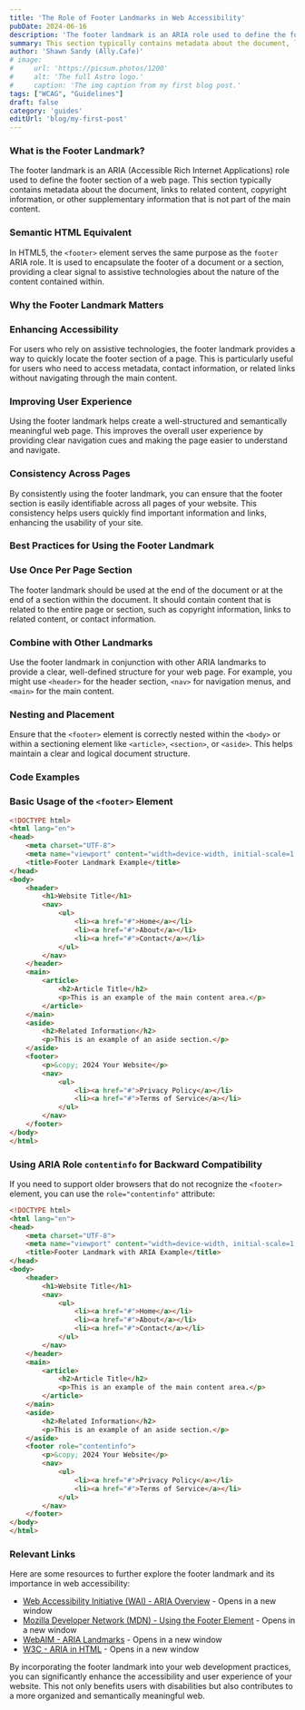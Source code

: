 ```yaml
---
title: 'The Role of Footer Landmarks in Web Accessibility'
pubDate: 2024-06-16
description: 'The footer landmark is an ARIA role used to define the footer section of a web page'
summary: This section typically contains metadata about the document, links to related content, copyright information, or other supplementary information.
author: 'Shawn Sandy (Ally.Cafe)'
# image:
#     url: 'https://picsum.photos/1200'
#     alt: 'The full Astro logo.'
#     caption: 'The img caption from my first blog post.'
tags: ["WCAG", "Guidelines"]
draft: false
category: 'guides'
editUrl: 'blog/my-first-post'
---
```



### What is the Footer Landmark?

The footer landmark is an ARIA (Accessible Rich Internet Applications) role used to define the footer section of a web page. This section typically contains metadata about the document, links to related content, copyright information, or other supplementary information that is not part of the main content.

### Semantic HTML Equivalent

In HTML5, the `<footer>` element serves the same purpose as the `footer` ARIA role. It is used to encapsulate the footer of a document or a section, providing a clear signal to assistive technologies about the nature of the content contained within.

### Why the Footer Landmark Matters

### Enhancing Accessibility

For users who rely on assistive technologies, the footer landmark provides a way to quickly locate the footer section of a page. This is particularly useful for users who need to access metadata, contact information, or related links without navigating through the main content.

### Improving User Experience

Using the footer landmark helps create a well-structured and semantically meaningful web page. This improves the overall user experience by providing clear navigation cues and making the page easier to understand and navigate.

### Consistency Across Pages

By consistently using the footer landmark, you can ensure that the footer section is easily identifiable across all pages of your website. This consistency helps users quickly find important information and links, enhancing the usability of your site.

### Best Practices for Using the Footer Landmark

### Use Once Per Page Section

The footer landmark should be used at the end of the document or at the end of a section within the document. It should contain content that is related to the entire page or section, such as copyright information, links to related content, or contact information.

### Combine with Other Landmarks

Use the footer landmark in conjunction with other ARIA landmarks to provide a clear, well-defined structure for your web page. For example, you might use `<header>` for the header section, `<nav>` for navigation menus, and `<main>` for the main content.

### Nesting and Placement

Ensure that the `<footer>` element is correctly nested within the `<body>` or within a sectioning element like `<article>`, `<section>`, or `<aside>`. This helps maintain a clear and logical document structure.

### Code Examples

### Basic Usage of the `<footer>` Element

```html
<!DOCTYPE html>
<html lang="en">
<head>
    <meta charset="UTF-8">
    <meta name="viewport" content="width=device-width, initial-scale=1.0">
    <title>Footer Landmark Example</title>
</head>
<body>
    <header>
        <h1>Website Title</h1>
        <nav>
            <ul>
                <li><a href="#">Home</a></li>
                <li><a href="#">About</a></li>
                <li><a href="#">Contact</a></li>
            </ul>
        </nav>
    </header>
    <main>
        <article>
            <h2>Article Title</h2>
            <p>This is an example of the main content area.</p>
        </article>
    </main>
    <aside>
        <h2>Related Information</h2>
        <p>This is an example of an aside section.</p>
    </aside>
    <footer>
        <p>&copy; 2024 Your Website</p>
        <nav>
            <ul>
                <li><a href="#">Privacy Policy</a></li>
                <li><a href="#">Terms of Service</a></li>
            </ul>
        </nav>
    </footer>
</body>
</html>
```

### Using ARIA Role `contentinfo` for Backward Compatibility

If you need to support older browsers that do not recognize the `<footer>` element, you can use the `role="contentinfo"` attribute:

```html
<!DOCTYPE html>
<html lang="en">
<head>
    <meta charset="UTF-8">
    <meta name="viewport" content="width=device-width, initial-scale=1.0">
    <title>Footer Landmark with ARIA Example</title>
</head>
<body>
    <header>
        <h1>Website Title</h1>
        <nav>
            <ul>
                <li><a href="#">Home</a></li>
                <li><a href="#">About</a></li>
                <li><a href="#">Contact</a></li>
            </ul>
        </nav>
    </header>
    <main>
        <article>
            <h2>Article Title</h2>
            <p>This is an example of the main content area.</p>
        </article>
    </main>
    <aside>
        <h2>Related Information</h2>
        <p>This is an example of an aside section.</p>
    </aside>
    <footer role="contentinfo">
        <p>&copy; 2024 Your Website</p>
        <nav>
            <ul>
                <li><a href="#">Privacy Policy</a></li>
                <li><a href="#">Terms of Service</a></li>
            </ul>
        </nav>
    </footer>
</body>
</html>
```

### Relevant Links

Here are some resources to further explore the footer landmark and its importance in web accessibility:

- [Web Accessibility Initiative (WAI) - ARIA Overview](https://www.w3.org/WAI/standards-guidelines/aria/) - Opens in a new window
- [Mozilla Developer Network (MDN) - Using the Footer Element](https://developer.mozilla.org/en-US/docs/Web/HTML/Element/footer) - Opens in a new window
- [WebAIM - ARIA Landmarks](https://webaim.org/techniques/aria/#landmarks) - Opens in a new window
- [W3C - ARIA in HTML](https://www.w3.org/TR/html-aria/) - Opens in a new window

By incorporating the footer landmark into your web development practices, you can significantly enhance the accessibility and user experience of your website. This not only benefits users with disabilities but also contributes to a more organized and semantically meaningful web.